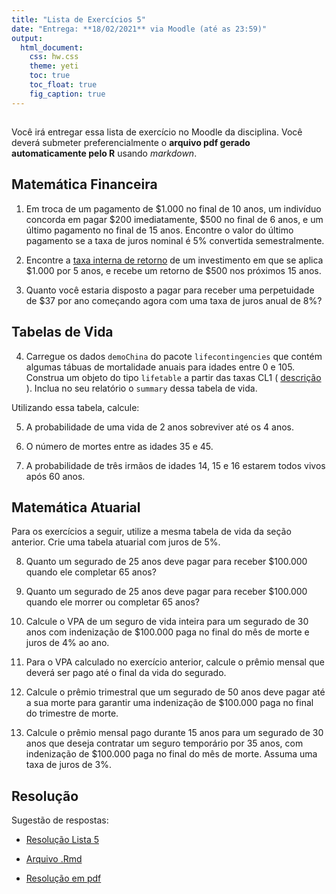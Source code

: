 ```yaml
---
title: "Lista de Exercícios 5"
date: "Entrega: **18/02/2021** via Moodle (até as 23:59)"
output: 
  html_document: 
    css: hw.css
    theme: yeti
    toc: true
    toc_float: true
    fig_caption: true
---
```


## 

Você irá entregar essa lista de exercício no Moodle da disciplina. Você deverá submeter preferencialmente o **arquivo pdf gerado automaticamente pelo R** usando *markdown*. 
<!-- Não serão aceitos arquivos em outro formato! -->



## Matemática Financeira

1) Em troca de um pagamento de \$1.000 no final de 10 anos, um indivíduo concorda em pagar \$200 imediatamente, \$500 no final de 6 anos, e um último pagamento no final de 15 anos. Encontre o valor do último pagamento se a taxa de juros nominal é 5% convertida semestralmente.

2) Encontre a [taxa interna de retorno](https://pt.wikipedia.org/wiki/Taxa_interna_de_retorno) de um investimento em que se aplica \$1.000 por 5 anos, e recebe um retorno de \$500 nos próximos 15 anos.

3) Quanto você estaria disposto a pagar para receber uma perpetuidade de \$37 por ano começando agora com uma taxa de juros anual de 8%?


## Tabelas de Vida

4) Carregue os dados `demoChina` do pacote `lifecontingencies` que contém algumas tábuas de mortalidade anuais para idades entre 0 e 105. Construa um objeto do tipo `lifetable` a partir das taxas CL1 ( [descrição](https://mort.soa.org/ViewTable.aspx?&TableIdentity=50001) ). Inclua no seu relatório o `summary` dessa tabela de vida.

Utilizando essa tabela, calcule:

5) A probabilidade de uma vida de 2 anos sobreviver até os 4 anos.

6) O número de mortes entre as idades 35 e 45.

7) A probabilidade de três irmãos de idades 14, 15 e 16 estarem todos vivos após 60 anos.


## Matemática Atuarial

Para os exercícios a seguir, utilize a mesma tabela de vida da seção anterior. Crie uma tabela atuarial com juros de 5\%.


8) Quanto um segurado de 25 anos deve pagar para receber \$100.000 quando ele completar 65 anos?


9) Quanto um segurado de 25 anos deve pagar para receber \$100.000 quando ele morrer ou completar 65 anos?


10) Calcule o VPA de um seguro de vida inteira para um segurado de 30 anos com indenização de \$100.000 paga no final do mês de morte e juros de 4\% ao ano.


11) Para o VPA calculado no exercício anterior, calcule o prêmio mensal que deverá ser pago até o final da vida do segurado.


12) Calcule o prêmio trimestral que um segurado de 50 anos deve pagar até a sua morte para garantir uma indenização de \$100.000 paga no final do trimestre de morte.


13) Calcule o prêmio mensal pago durante 15 anos para um segurado de 30 anos que deseja contratar um seguro temporário por 35 anos, com indenização de \$100.000 paga no final do mês de morte. Assuma uma taxa de juros de 3%.


## Resolução

Sugestão de respostas:

- [Resolução Lista 5](./resolucao/lista-05-resolucao.html)

- [Arquivo .Rmd](./resolucao/lista-05-resolucao.Rmd)

- [Resolução em pdf](./resolucao/lista-05-resolucao.pdf)



